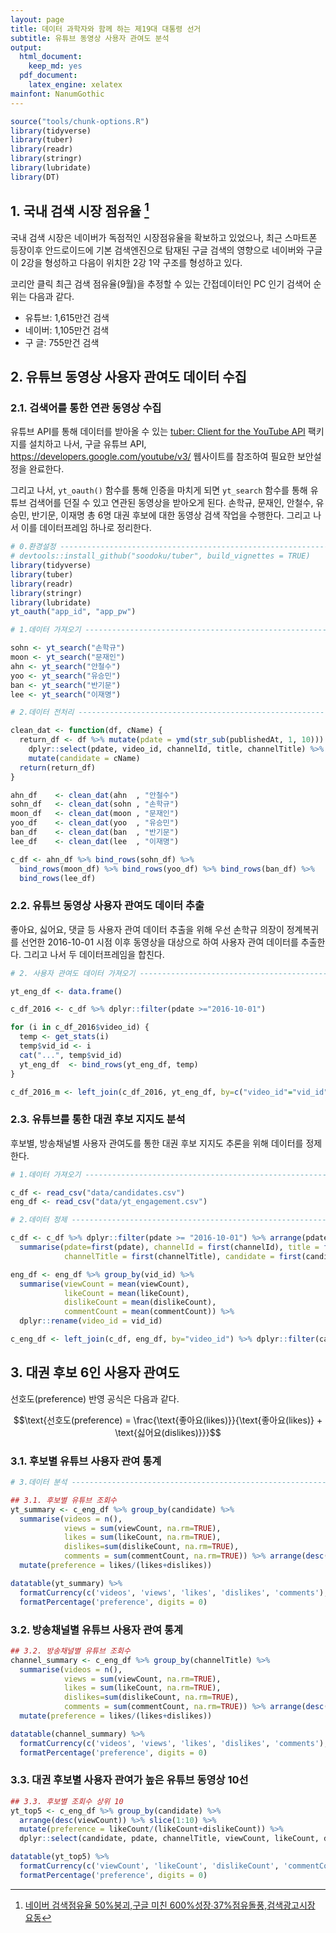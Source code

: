 ```yaml
---
layout: page
title: 데이터 과학자와 함께 하는 제19대 대통령 선거
subtitle: 유튜브 동영상 사용자 관여도 분석
output:
  html_document: 
    keep_md: yes
  pdf_document:
    latex_engine: xelatex
mainfont: NanumGothic
---
```


```r
source("tools/chunk-options.R")
library(tidyverse)
library(tuber)
library(readr)
library(stringr)
library(lubridate)
library(DT)


```

## 1. 국내 검색 시장 점유율 [^pitchone-google]

[^pitchone-google]: [네이버 검색점유율 50%붕괴,구글 미친 600%성장∙37%점유돌풍,검색광고시장 요동](http://www.pitchone.co.kr/?p=7235)

국내 검색 시장은 네이버가 독점적인 시장점유율을 확보하고 있었으나, 최근 스마트폰 등장이후 안드로이드에 기본 검색엔진으로 탐재된
구글 검색의 영향으로 네이버와 구글이 2강을 형성하고 다음이 위치한 2강 1약 구조를 형성하고 있다.

코리안 클릭 최근 검색 점유율(9월)을 추정할 수 있는 간접데이터인 PC 인기 검색어 순위는 다음과 같다.

- 유튜브: 1,615만건 검색
- 네이버: 1,105만건 검색
- 구  글:   755만건 검색

## 2. 유튜브 동영상 사용자 관여도 데이터 수집

### 2.1. 검색어를 통한 연관 동영상 수집

유튜브 API를 통해 데이터를 받아올 수 있는 [tuber: Client for the YouTube API](https://cran.r-project.org/web/packages/tuber/index.html) 팩키지를 설치하고 나서,
구글 유튜브 API, [https://developers.google.com/youtube/v3/](https://developers.google.com/youtube/v3/) 웹사이트를 참조하여 필요한 보안설정을 완료한다.

그리고 나서, `yt_oauth()` 함수를 통해 인증을 마치게 되면 `yt_search` 함수를 통해 유튜브 검색어를 던질 수 있고 연관된 동영상을 받아오게 된다.
손학규, 문재인, 안철수, 유승민, 반기문, 이재명 총 6명 대권 후보에 대한 동영상 검색 작업을 수행한다. 그리고 나서 이를 데이터프레임 하나로 정리한다.

``` r
# 0.환경설정 ------------------------------------------------------------
# devtools::install_github("soodoku/tuber", build_vignettes = TRUE)
library(tidyverse)
library(tuber)
library(readr)
library(stringr)
library(lubridate)
yt_oauth("app_id", "app_pw")

# 1.데이터 가져오기 ------------------------------------------------------------

sohn <- yt_search("손학규")
moon <- yt_search("문재인")
ahn <- yt_search("안철수")
yoo <- yt_search("유승민")
ban <- yt_search("반기문")
lee <- yt_search("이재명")

# 2.데이터 전처리 ------------------------------------------------------------

clean_dat <- function(df, cName) {
  return_df <- df %>% mutate(pdate = ymd(str_sub(publishedAt, 1, 10))) %>% 
    dplyr::select(pdate, video_id, channelId, title, channelTitle) %>% 
    mutate(candidate = cName)
  return(return_df)
}

ahn_df    <- clean_dat(ahn  , "안철수")
sohn_df   <- clean_dat(sohn , "손학규")
moon_df   <- clean_dat(moon , "문재인")
yoo_df    <- clean_dat(yoo  , "유승민")
ban_df    <- clean_dat(ban  , "반기문")
lee_df    <- clean_dat(lee  , "이재명")

c_df <- ahn_df %>% bind_rows(sohn_df) %>% 
  bind_rows(moon_df) %>% bind_rows(yoo_df) %>% bind_rows(ban_df) %>% 
  bind_rows(lee_df)
```

### 2.2. 유튜브 동영상 사용자 관여도 데이터 추출

좋아요, 싫어요, 댓글 등 사용자 관여 데이터 추출을 위해 우선 손학규 의장이 정계복귀를 선언한 2016-10-01 시점 이후 동영상을 대상으로 하여
사용자 관여 데이터를 추출한다. 그리고 나서 두 데이터프레임을 합친다.

``` r
# 2. 사용자 관여도 데이터 가져오기 ------------------------------------------------------------

yt_eng_df <- data.frame()

c_df_2016 <- c_df %>% dplyr::filter(pdate >="2016-10-01")  

for (i in c_df_2016$video_id) {
  temp <- get_stats(i)
  temp$vid_id <- i
  cat("...", temp$vid_id)
  yt_eng_df  <- bind_rows(yt_eng_df, temp)
}

c_df_2016_m <- left_join(c_df_2016, yt_eng_df, by=c("video_id"="vid_id"))
```

### 2.3. 유튜브를 통한 대권 후보 지지도 분석 

후보별, 방송채널별 사용자 관여도를 통한 대권 후보 지지도 추론을 위해 데이터를 정제한다.

``` r
# 1.데이터 가져오기 ------------------------------------------------------------

c_df <- read_csv("data/candidates.csv")
eng_df <- read_csv("data/yt_engagement.csv")

# 2.데이터 정제 ------------------------------------------------------------

c_df <- c_df %>% dplyr::filter(pdate >= "2016-10-01") %>% arrange(pdate) %>% group_by(video_id) %>% 
  summarise(pdate=first(pdate), channelId = first(channelId), title = first(title), 
            channelTitle = first(channelTitle), candidate = first(candidate))

eng_df <- eng_df %>% group_by(vid_id) %>% 
  summarise(viewCount = mean(viewCount),
            likeCount = mean(likeCount),
            dislikeCount = mean(dislikeCount),
            commentCount = mean(commentCount)) %>% 
  dplyr::rename(video_id = vid_id)

c_eng_df <- left_join(c_df, eng_df, by="video_id") %>% dplyr::filter(candidate != "황교안")
```

## 3. 대권 후보 6인 사용자 관여도 

선호도(preference) 반영 공식은 다음과 같다.

$$\text{선호도(preference) = \frac{\text{좋아요(likes)}}{\text{좋아요(likes)} + \text{싫어요(dislikes)}}}$$ 

### 3.1. 후보별 유튜브 사용자 관여 통계

``` r
# 3.데이터 분석 ------------------------------------------------------------  

## 3.1. 후보별 유튜브 조회수
yt_summary <- c_eng_df %>% group_by(candidate) %>% 
  summarise(videos = n(),
            views = sum(viewCount, na.rm=TRUE), 
            likes = sum(likeCount, na.rm=TRUE), 
            dislikes=sum(dislikeCount, na.rm=TRUE), 
            comments = sum(commentCount, na.rm=TRUE)) %>% arrange(desc(views)) %>% 
  mutate(preference = likes/(likes+dislikes))

datatable(yt_summary) %>% 
  formatCurrency(c('videos', 'views', 'likes', 'dislikes', 'comments'), ' ', interval = 3, mark = ",", digits = 0) %>% 
  formatPercentage('preference', digits = 0)
```

### 3.2. 방송채널별 유튜브 사용자 관여 통계

``` r
## 3.2. 방송채널별 유튜브 조회수
channel_summary <- c_eng_df %>% group_by(channelTitle) %>% 
  summarise(videos = n(),
            views = sum(viewCount, na.rm=TRUE), 
            likes = sum(likeCount, na.rm=TRUE), 
            dislikes=sum(dislikeCount, na.rm=TRUE), 
            comments = sum(commentCount, na.rm=TRUE)) %>% arrange(desc(views)) %>% 
  mutate(preference = likes/(likes+dislikes))

datatable(channel_summary) %>% 
  formatCurrency(c('videos', 'views', 'likes', 'dislikes', 'comments'), ' ', interval = 3, mark = ",", digits = 0) %>% 
  formatPercentage('preference', digits = 0)
```

### 3.3. 대권 후보별 사용자 관여가 높은 유튜브 동영상 10선

``` r

## 3.3. 후보별 조회수 상위 10
yt_top5 <- c_eng_df %>% group_by(candidate) %>% 
  arrange(desc(viewCount)) %>% slice(1:10) %>% 
  mutate(preference = likeCount/(likeCount+dislikeCount)) %>% 
  dplyr::select(candidate, pdate, channelTitle, viewCount, likeCount, dislikeCount, commentCount, preference, video_id, title)

datatable(yt_top5) %>% 
  formatCurrency(c('viewCount', 'likeCount', 'dislikeCount', 'commentCount'),' ', interval = 3, mark = ",", digits = 0) %>% 
  formatPercentage('preference', digits = 0) 
```  
